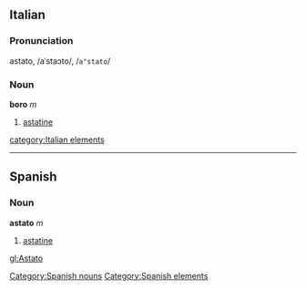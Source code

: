 ==Italian==
===Pronunciation===
astato, /aˈstaɔto/, /<tt>a"stato</tt>/
===Noun===
'''boro''' ''m''

# [[astatine]]

[[category:Italian elements]]

----
== Spanish ==
=== Noun ===
'''astato''' ''m''
# [[astatine]]

[[Category:Spanish nouns]]
[[Category:Spanish elements]]

[[gl:Astato]]